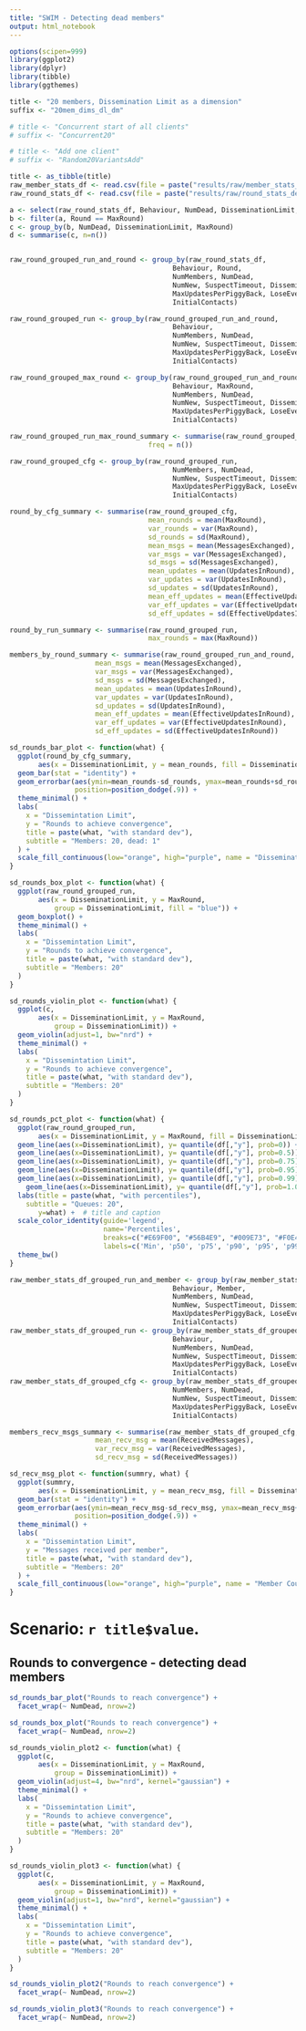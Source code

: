 ```yaml
---
title: "SWIM - Detecting dead members"
output: html_notebook
---
```


```r
options(scipen=999)
library(ggplot2)
library(dplyr)
library(tibble)
library(ggthemes)

title <- "20 members, Dissemination Limit as a dimension"
suffix <- "20mem_dims_dl_dm"

# title <- "Concurrent start of all clients"
# suffix <- "Concurrent20"

# title <- "Add one client"
# suffix <- "Random20VariantsAdd"

title <- as_tibble(title)
raw_member_stats_df <- read.csv(file = paste("results/raw/member_stats_dead_", suffix, ".csv", sep=""), stringsAsFactors = TRUE)
raw_round_stats_df <- read.csv(file = paste("results/raw/round_stats_dead_", suffix, ".csv", sep=""), stringsAsFactors = TRUE)

a <- select(raw_round_stats_df, Behaviour, NumDead, DisseminationLimit, Round, MaxRound)
b <- filter(a, Round == MaxRound)
c <- group_by(b, NumDead, DisseminationLimit, MaxRound)
d <- summarise(c, n=n())


raw_round_grouped_run_and_round <- group_by(raw_round_stats_df, 
                                        Behaviour, Round,
                                        NumMembers, NumDead, 
                                        NumNew, SuspectTimeout, DisseminationLimit,
                                        MaxUpdatesPerPiggyBack, LoseEveryNth, PeerGroupSize,
                                        InitialContacts)

raw_round_grouped_run <- group_by(raw_round_grouped_run_and_round,
                                        Behaviour,
                                        NumMembers, NumDead, 
                                        NumNew, SuspectTimeout, DisseminationLimit,
                                        MaxUpdatesPerPiggyBack, LoseEveryNth, PeerGroupSize,
                                        InitialContacts)

raw_round_grouped_max_round <- group_by(raw_round_grouped_run_and_round,
                                        Behaviour, MaxRound,
                                        NumMembers, NumDead, 
                                        NumNew, SuspectTimeout, DisseminationLimit,
                                        MaxUpdatesPerPiggyBack, LoseEveryNth, PeerGroupSize,
                                        InitialContacts)

raw_round_grouped_run_max_round_summary <- summarise(raw_round_grouped_run_max_round,
                                  freq = n())

raw_round_grouped_cfg <- group_by(raw_round_grouped_run,
                                        NumMembers, NumDead, 
                                        NumNew, SuspectTimeout, DisseminationLimit,
                                        MaxUpdatesPerPiggyBack, LoseEveryNth, PeerGroupSize,
                                        InitialContacts)

round_by_cfg_summary <- summarise(raw_round_grouped_cfg,
                                  mean_rounds = mean(MaxRound),
                                  var_rounds = var(MaxRound),
                                  sd_rounds = sd(MaxRound),
                                  mean_msgs = mean(MessagesExchanged),
                                  var_msgs = var(MessagesExchanged),
                                  sd_msgs = sd(MessagesExchanged),
                                  mean_updates = mean(UpdatesInRound),
                                  var_updates = var(UpdatesInRound),
                                  sd_updates = sd(UpdatesInRound),
                                  mean_eff_updates = mean(EffectiveUpdatesInRound),
                                  var_eff_updates = var(EffectiveUpdatesInRound),
                                  sd_eff_updates = sd(EffectiveUpdatesInRound))

round_by_run_summary <- summarise(raw_round_grouped_run,
                                  max_rounds = max(MaxRound))

members_by_round_summary <- summarise(raw_round_grouped_run_and_round,
                     mean_msgs = mean(MessagesExchanged),
                     var_msgs = var(MessagesExchanged),
                     sd_msgs = sd(MessagesExchanged),
                     mean_updates = mean(UpdatesInRound),
                     var_updates = var(UpdatesInRound),
                     sd_updates = sd(UpdatesInRound),
                     mean_eff_updates = mean(EffectiveUpdatesInRound),
                     var_eff_updates = var(EffectiveUpdatesInRound),
                     sd_eff_updates = sd(EffectiveUpdatesInRound))

sd_rounds_bar_plot <- function(what) {
  ggplot(round_by_cfg_summary, 
       aes(x = DisseminationLimit, y = mean_rounds, fill = DisseminationLimit)) +
  geom_bar(stat = "identity") +
  geom_errorbar(aes(ymin=mean_rounds-sd_rounds, ymax=mean_rounds+sd_rounds), width=.2,
                position=position_dodge(.9)) +
  theme_minimal() +
  labs(
    x = "Dissemintation Limit",
    y = "Rounds to achieve convergence",
    title = paste(what, "with standard dev"),
    subtitle = "Members: 20, dead: 1"
  ) +
  scale_fill_continuous(low="orange", high="purple", name = "DisseminationLimit")
}

sd_rounds_box_plot <- function(what) {
  ggplot(raw_round_grouped_run, 
       aes(x = DisseminationLimit, y = MaxRound, 
           group = DisseminationLimit, fill = "blue")) +
  geom_boxplot() +
  theme_minimal() +
  labs(
    x = "Dissemintation Limit",
    y = "Rounds to achieve convergence",
    title = paste(what, "with standard dev"),
    subtitle = "Members: 20"
  )
}

sd_rounds_violin_plot <- function(what) {
  ggplot(c, 
       aes(x = DisseminationLimit, y = MaxRound,
           group = DisseminationLimit)) +
  geom_violin(adjust=1, bw="nrd") +
  theme_minimal() +
  labs(
    x = "Dissemintation Limit",
    y = "Rounds to achieve convergence",
    title = paste(what, "with standard dev"),
    subtitle = "Members: 20"
  )
}

sd_rounds_pct_plot <- function(what) {
  ggplot(raw_round_grouped_run, 
       aes(x = DisseminationLimit, y = MaxRound, fill = DisseminationLimit)) +
  geom_line(aes(x=DisseminationLimit), y= quantile(df[,"y"], prob=0)) +
  geom_line(aes(x=DisseminationLimit), y= quantile(df[,"y"], prob=0.5)) +
  geom_line(aes(x=DisseminationLimit), y= quantile(df[,"y"], prob=0.75)) +  
  geom_line(aes(x=DisseminationLimit), y= quantile(df[,"y"], prob=0.95)) +  
  geom_line(aes(x=DisseminationLimit), y= quantile(df[,"y"], prob=0.99)) +
    geom_line(aes(x=DisseminationLimit), y= quantile(df[,"y"], prob=1.0)) +
  labs(title = paste(what, "with percentiles"),
    subtitle = "Queues: 20",
       y=what) +  # title and caption
  scale_color_identity(guide='legend',
                       name='Percentiles',
                       breaks=c("#E69F00", "#56B4E9", "#009E73", "#F0E442", "#0072B2", "#D55E00", "#CC79A7"),
                       labels=c('Min', 'p50', 'p75', 'p90', 'p95', 'p99', 'Max')) +
  theme_bw()
}

raw_member_stats_df_grouped_run_and_member <- group_by(raw_member_stats_df, 
                                        Behaviour, Member,
                                        NumMembers, NumDead, 
                                        NumNew, SuspectTimeout, DisseminationLimit,
                                        MaxUpdatesPerPiggyBack, LoseEveryNth, PeerGroupSize,
                                        InitialContacts)
raw_member_stats_df_grouped_run <- group_by(raw_member_stats_df_grouped_run_and_member,
                                        Behaviour,
                                        NumMembers, NumDead, 
                                        NumNew, SuspectTimeout, DisseminationLimit,
                                        MaxUpdatesPerPiggyBack, LoseEveryNth, PeerGroupSize,
                                        InitialContacts)
raw_member_stats_df_grouped_cfg <- group_by(raw_member_stats_df_grouped_run,
                                        NumMembers, NumDead, 
                                        NumNew, SuspectTimeout, DisseminationLimit,
                                        MaxUpdatesPerPiggyBack, LoseEveryNth, PeerGroupSize,
                                        InitialContacts)

members_recv_msgs_summary <- summarise(raw_member_stats_df_grouped_cfg,
                     mean_recv_msg = mean(ReceivedMessages),
                     var_recv_msg = var(ReceivedMessages),
                     sd_recv_msg = sd(ReceivedMessages))

sd_recv_msg_plot <- function(summry, what) {
  ggplot(summry, 
       aes(x = DisseminationLimit, y = mean_recv_msg, fill = DisseminationLimit)) +
  geom_bar(stat = "identity") +
  geom_errorbar(aes(ymin=mean_recv_msg-sd_recv_msg, ymax=mean_recv_msg+sd_recv_msg), width=.2,
                position=position_dodge(.9)) +
  theme_minimal() +
  labs(
    x = "Dissemintation Limit",
    y = "Messages received per member",
    title = paste(what, "with standard dev"),
    subtitle = "Members: 20"
  ) +
  scale_fill_continuous(low="orange", high="purple", name = "Member Count")
}
```

# Scenario: `r title$value`.

## Rounds to convergence - detecting dead members

```r
sd_rounds_bar_plot("Rounds to reach convergence") +
  facet_wrap(~ NumDead, nrow=2)
```

```r
sd_rounds_box_plot("Rounds to reach convergence") +
  facet_wrap(~ NumDead, nrow=2)
```
```r
sd_rounds_violin_plot2 <- function(what) {
  ggplot(c, 
       aes(x = DisseminationLimit, y = MaxRound,
           group = DisseminationLimit)) +
  geom_violin(adjust=4, bw="nrd", kernel="gaussian") +
  theme_minimal() +
  labs(
    x = "Dissemintation Limit",
    y = "Rounds to achieve convergence",
    title = paste(what, "with standard dev"),
    subtitle = "Members: 20"
  )
}

sd_rounds_violin_plot3 <- function(what) {
  ggplot(c, 
       aes(x = DisseminationLimit, y = MaxRound,
           group = DisseminationLimit)) +
  geom_violin(adjust=1, bw="nrd", kernel="gaussian") +
  theme_minimal() +
  labs(
    x = "Dissemintation Limit",
    y = "Rounds to achieve convergence",
    title = paste(what, "with standard dev"),
    subtitle = "Members: 20"
  )
}

sd_rounds_violin_plot2("Rounds to reach convergence") +
  facet_wrap(~ NumDead, nrow=2)

sd_rounds_violin_plot3("Rounds to reach convergence") +
  facet_wrap(~ NumDead, nrow=2)
```
<!-- ## Messages received per member -->

<!-- ```{r} -->
<!-- sd_recv_msg_plot(members_recv_msgs_summary, "Messages received per member") -->
<!-- ``` -->
